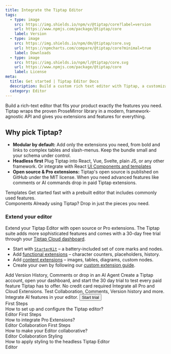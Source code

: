 ```yaml
---
title: Integrate the Tiptap Editor
tags:
  - type: image
    src: https://img.shields.io/npm/v/@tiptap/core?label=version
    url: https://www.npmjs.com/package/@tiptap/core
    label: Version
  - type: image
    src: https://img.shields.io/npm/dm/@tiptap/core.svg
    url: https://npmcharts.com/compare/@tiptap/core?minimal=true
    label: Downloads
  - type: image
    src: https://img.shields.io/npm/l/@tiptap/core.svg
    url: https://www.npmjs.com/package/@tiptap/core
    label: License
meta:
  title: Get started | Tiptap Editor Docs
  description: Build a custom rich text editor with Tiptap, a customizable and headless editor framework. Learn more about Tiptap in the docs.
  category: Editor
---
```



Build a rich-text editor that fits your product exactly the features you need. Tiptap wraps the proven ProseMirror library in a modern, framework-agnostic API and gives you extensions and features for everything.

## Why pick Tiptap?

- **Modular by default:** Add only the extensions you need, from bold and links to complex tables and slash-menus. Keep the bundle small and your schema under control.
- **Headless first** Plug Tiptap into React, Vue, Svelte, plain JS, or any other framework. Or integrate with React [UI Components and templates](/ui-components/getting-started/overview)
- **Open source & Pro extensions:** Tiptap's open source is published on GitHub under the MIT license. When you need advanced features like comments or AI commands drop in paid Tiptap extensions.

<div className="grid gap-20">
  <Section
    title="Get started fast"
    description="Plug in our library of ready-made React components and full-featured templates to get a polished Editor and customize from there."
  >
    <CardGrid.Wrapper>
      <CardGrid.Item asChild>
        <Link href="/ui-components/templates/simple-editor">
          <CardGrid.ItemImage
            asNextImage
            src={cardCoverSimpleEditorTemplate.src}
            width={cardCoverSimpleEditorTemplate.width}
            height={cardCoverSimpleEditorTemplate.height}
            alt="Image"
          />
          <div>
            <CardGrid.ItemTitle>Templates</CardGrid.ItemTitle>
            <CardGrid.ItemParagraph>Get started fast with a prebuilt editor that includes commonly used features.</CardGrid.ItemParagraph>
          </div>
          <CardGrid.ItemFooter></CardGrid.ItemFooter>
        </Link>
      </CardGrid.Item>
      <CardGrid.Item asChild>
        <Link href="/ui-components/components/overview">
          <CardGrid.ItemImage
            asNextImage
            src={cardCoverUIComponents.src}
            width={cardCoverUIComponents.width}
            height={cardCoverUIComponents.height}
            alt="Image"
          />
          <div>
            <CardGrid.ItemTitle>Components</CardGrid.ItemTitle>
            <CardGrid.ItemParagraph>Already using Tiptap? Drop in just the pieces you need.</CardGrid.ItemParagraph>
          </div>
          <CardGrid.ItemFooter></CardGrid.ItemFooter>
        </Link>
      </CardGrid.Item>
    </CardGrid.Wrapper>
  </Section>
</div>

### Extend your editor

Extend your Tiptap Editor with open source or Pro extensions. The Tiptap suite adds more sophisticated features and comes with a 30-day free trial through your [Tiptap Cloud dashboard](https://cloud.tiptap.dev/v2/billing).

- Start with [`StarterKit`](/editor/extensions/functionality/starterkit) – a battery-included set of core marks and nodes.
- Add [functional extensions](/editor/extensions/functionality) – character counters, placeholders, history.
- Add [content extensions](/editor/extensions/overview) – images, tables, diagrams, custom nodes.
- Create your own by following our [custom extension guide](/editor/extensions/custom-extensions).

<div className="grid gap-20">
  <CtaBox.Wrapper variant="light" className="mt-12">
    <CtaBox.Title>Add Version History, Comments or drop in an AI Agent</CtaBox.Title>
    <CtaBox.Description>Create a Tiptap account, open your dashboard, and start the 30 day trial to test every paid feature Tiptap has to offer.</CtaBox.Description>
    <CtaBox.List>
      <CtaBox.ListItem title="30 day trial: ">No credit card required</CtaBox.ListItem>
      <CtaBox.ListItem title="Editor features: ">Integrate all Pro and Cloud Extensions.</CtaBox.ListItem>
      <CtaBox.ListItem title="All paid features: ">Test Collaboration, Comments, Version history and more.</CtaBox.ListItem>
      <CtaBox.ListItem title="AI features: ">Integrate AI features in your editor.</CtaBox.ListItem>
    </CtaBox.List>
    <CtaBox.Actions className="-mx-3">
      <Button variant="tertiary" asChild>
        <Link href="https://cloud.tiptap.dev/register">
          Start trial
          <ArrowRightIcon className="w-4 h-4" />
        </Link>
      </Button>
    </CtaBox.Actions>
  </CtaBox.Wrapper>
</div>

<Section title="Editor resources" moreLink={{ label: 'Browse guides', url: '/docs/guides' }}>
  <CardGrid.Wrapper>
    <CardGrid.Item asChild>
      <Link href="/editor/getting-started/configure">
        <CardGrid.Subtitle size="sm">First Steps</CardGrid.Subtitle>
        <div>
          <CardGrid.ItemTitle>How to set up and configure the Tiptap editor?</CardGrid.ItemTitle>
        </div>
        <CardGrid.ItemFooter>
          <Tag>Editor</Tag>
        </CardGrid.ItemFooter>
      </Link>
    </CardGrid.Item>
    <CardGrid.Item asChild>
      <Link href="/guides/pro-extensions">
        <CardGrid.Subtitle size="sm">First Steps</CardGrid.Subtitle>
        <div>
          <CardGrid.ItemTitle>How to integrate Pro Extensions?</CardGrid.ItemTitle>
        </div>
        <CardGrid.ItemFooter>
          <Tag>Editor</Tag>
          <Tag>Collaboration</Tag>
        </CardGrid.ItemFooter>
      </Link>
    </CardGrid.Item>
    <CardGrid.Item asChild>
      <Link href="/collaboration/getting-started/install">
        <CardGrid.Subtitle size="sm">First Steps</CardGrid.Subtitle>
        <div>
          <CardGrid.ItemTitle>How to make your Editor collaborative?</CardGrid.ItemTitle>
        </div>
        <CardGrid.ItemFooter>
          <Tag>Editor</Tag>
          <Tag>Collaboration</Tag>
        </CardGrid.ItemFooter>
      </Link>
    </CardGrid.Item>
    <CardGrid.Item asChild>
      <Link href="/editor/getting-started/style-editor">
        <CardGrid.Subtitle size="sm">Styling</CardGrid.Subtitle>
        <div>
          <CardGrid.ItemTitle>
            How to apply styling to the headless Tiptap Editor
          </CardGrid.ItemTitle>
        </div>
        <CardGrid.ItemFooter>
          <Tag>Editor</Tag>
        </CardGrid.ItemFooter>
      </Link>
    </CardGrid.Item>
  </CardGrid.Wrapper>
</Section>
